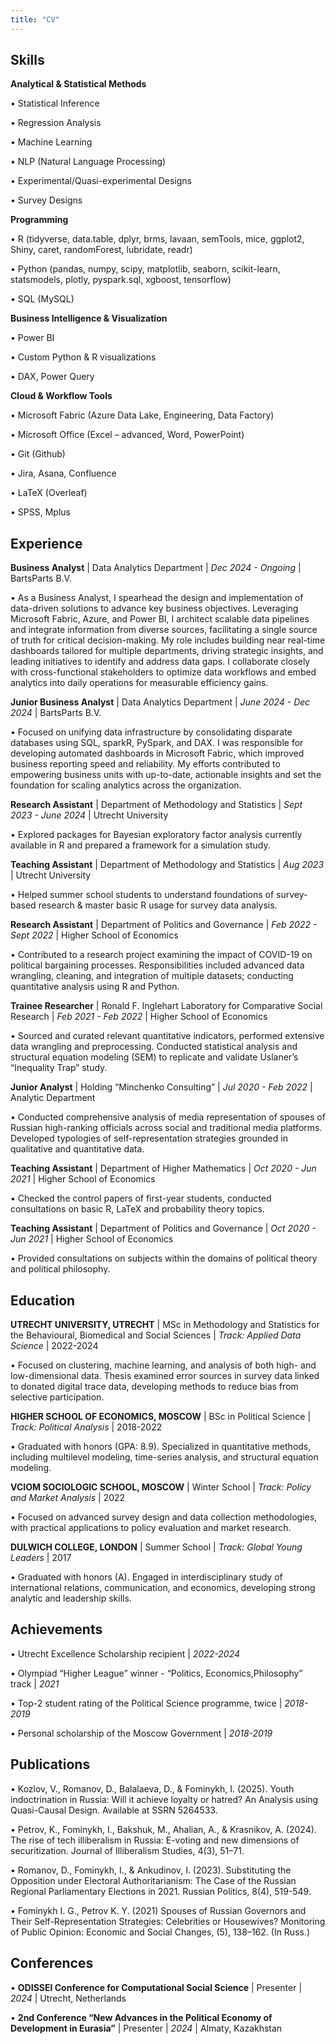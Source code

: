 ```yaml
---
title: "CV"
---
```


## Skills

**Analytical & Statistical Methods**

• Statistical Inference

• Regression Analysis

• Machine Learning

• NLP (Natural Language Processing)

• Experimental/Quasi-experimental Designs

• Survey Designs

**Programming**

• R (tidyverse, data.table, dplyr, brms, lavaan, semTools, mice, ggplot2, Shiny, caret, randomForest, lubridate, readr)

• Python (pandas, numpy, scipy, matplotlib, seaborn, scikit-learn, statsmodels, plotly, pyspark.sql, xgboost, tensorflow)

• SQL (MySQL)

**Business Intelligence & Visualization**

• Power BI 

• Custom Python & R visualizations

• DAX, Power Query

**Cloud & Workflow Tools**

• Microsoft Fabric (Azure Data Lake, Engineering, Data Factory)

• Microsoft Office (Excel – advanced, Word, PowerPoint)

• Git (Github)

• Jira, Asana, Confluence

• LaTeX (Overleaf)

• SPSS, Mplus

## Experience

**Business Analyst** \| Data Analytics Department \| *Dec 2024 - Ongoing* \| BartsParts B.V.

• As a Business Analyst, I spearhead the design and implementation of data-driven solutions to advance key business objectives. Leveraging Microsoft Fabric, Azure, and Power BI, I architect scalable data pipelines and integrate information from diverse sources, facilitating a single source of truth for critical decision-making. My role includes building near real-time dashboards tailored for multiple departments, driving strategic insights, and leading initiatives to identify and address data gaps. I collaborate closely with cross-functional stakeholders to optimize data workflows and embed analytics into daily operations for measurable efficiency gains.

**Junior Business Analyst** \| Data Analytics Department \| *June 2024 - Dec 2024* \| BartsParts B.V.

• Focused on unifying data infrastructure by consolidating disparate databases using SQL, sparkR, PySpark, and DAX. I was responsible for developing automated dashboards in Microsoft Fabric, which improved business reporting speed and reliability. My efforts contributed to empowering business units with up-to-date, actionable insights and set the foundation for scaling analytics across the organization.

**Research Assistant** \| Department of Methodology and Statistics \| *Sept 2023 - June 2024* \| Utrecht University

• Explored packages for Bayesian exploratory factor analysis currently available in R and prepared a framework for a simulation study. 

**Teaching Assistant** \| Department of Methodology and Statistics \| *Aug 2023* \| Utrecht University

• Helped summer school students to understand foundations of survey-based research & master basic R usage for survey data analysis.

**Research Assistant** \| Department of Politics and Governance \| *Feb 2022 - Sept 2022* \| Higher School of Economics

• Contributed to a research project examining the impact of COVID-19 on political bargaining processes. Responsibilities included advanced data wrangling, cleaning, and integration of multiple datasets; conducting quantitative analysis using R and Python.

**Trainee Researcher** \| Ronald F. Inglehart Laboratory for Comparative Social Research \| *Feb 2021 - Feb 2022* \| Higher School of Economics

• Sourced and curated relevant quantitative indicators, performed extensive data wrangling and preprocessing. Conducted statistical analysis and structural equation modeling (SEM) to replicate and validate Uslaner's "Inequality Trap" study. 

**Junior Analyst** \| Holding "Minchenko Consulting" \| *Jul 2020 - Feb 2022* \| Analytic Department

• Conducted comprehensive analysis of media representation of spouses of Russian high-ranking officials across social and traditional media platforms. Developed typologies of self-representation strategies grounded in qualitative and quantitative data.

**Teaching Assistant** \| Department of Higher Mathematics \| *Oct 2020 - Jun 2021* \| Higher School of Economics

• Checked the control papers of first-year students, conducted consultations on basic R, LaTeX and probability theory topics.

**Teaching Assistant** \| Department of Politics and Governance \| *Oct 2020 - Jun 2021* \| Higher School of Economics

• Provided consultations on subjects within the domains of political theory and political philosophy.

## Education

**UTRECHT UNIVERSITY, UTRECHT** \| MSc in Methodology and Statistics for the Behavioural, Biomedical and Social Sciences \| *Track: Applied Data Science* \| 2022-2024

• Focused on clustering, machine learning, and analysis of both high- and low-dimensional data. Thesis examined error sources in survey data linked to donated digital trace data, developing methods to reduce bias from selective participation.

**HIGHER SCHOOL OF ECONOMICS, MOSCOW** \| BSc in Political Science \| *Track: Political Analysis* \| 2018-2022

• Graduated with honors (GPA: 8.9). Specialized in quantitative methods, including multilevel modeling, time-series analysis, and structural equation modeling.

**VCIOM SOCIOLOGIC SCHOOL, MOSCOW** \| Winter School \| *Track: Policy and Market Analysis* \| 2022

• Focused on advanced survey design and data collection methodologies, with practical applications to policy evaluation and market research.

**DULWICH COLLEGE, LONDON** \| Summer School \| *Track: Global Young Leaders* \| 2017

• Graduated with honors (A). Engaged in interdisciplinary study of international relations, communication, and economics, developing strong analytic and leadership skills.

## Achievements

• Utrecht Excellence Scholarship recipient \| *2022-2024*

• Olympiad "Higher League" winner - "Politics, Economics,Philosophy" track \| *2021*

• Top-2 student rating of the Political Science programme, twice \| *2018-2019*

• Personal scholarship of the Moscow Government \| *2018-2019*

## Publications

• Kozlov, V., Romanov, D., Balalaeva, D., & Fominykh, I. (2025). Youth indoctrination in Russia: Will it achieve loyalty or hatred? An Analysis using Quasi-Causal Design. Available at SSRN 5264533.

• Petrov, K., Fominykh, I., Bakshuk, M., Ahalian, A., & Krasnikov, A. (2024). The rise of tech illiberalism in Russia: E-voting and new dimensions of securitization. Journal of Illiberalism Studies, 4(3), 51–71. 

• Romanov, D., Fominykh, I., & Ankudinov, I. (2023). Substituting the Opposition under Electoral Authoritarianism: The Case of the Russian Regional Parliamentary Elections in 2021. Russian Politics, 8(4), 519-549.

• Fominykh I. G., Petrov K. Y. (2021) Spouses of Russian Governors and Their Self-Representation Strategies: Celebrities or Housewives? Monitoring of Public Opinion: Economic and Social Changes, (5), 138--162. (In Russ.)

## Conferences

• **ODISSEI Conference for Computational Social Science** \| Presenter \| *2024* \| Utrecht, Netherlands

• **2nd Conference "New Advances in the Political Economy of Development in Eurasia"** \| Presenter \| *2024* \| Almaty, Kazakhstan
